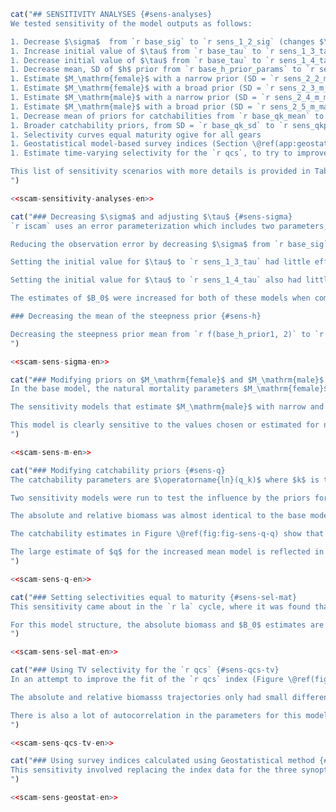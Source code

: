 ```r
cat("## SENSITIVITY ANALYSES {#sens-analyses}
We tested sensitivity of the model outputs as follows:

1. Decrease $\sigma$  from `r base_sig` to `r sens_1_2_sig` (changes $\vartheta^2$ and $\rho$) and estimate $\vartheta^2$
1. Increase initial value of $\tau$ from `r base_tau` to `r sens_1_3_tau` (changes $\vartheta^2$ and $\rho$) and estimate $\vartheta^2$
1. Decrease initial value of $\tau$ from `r base_tau` to `r sens_1_4_tau` (changes $\vartheta^2$ and $\rho$) and estimate $\vartheta^2$
1. Decrease mean, SD of $h$ prior from `r base_h_prior_params` to `r sens_1_5_h_prior_params`
1. Estimate $M_\mathrm{female}$ with a narrow prior (SD = `r sens_2_2_m_female$p2`)
1. Estimate $M_\mathrm{female}$ with a broad prior (SD = `r sens_2_3_m_female$p2`)
1. Estimate $M_\mathrm{male}$ with a narrow prior (SD = `r sens_2_4_m_male$p2`)
1. Estimate $M_\mathrm{male}$ with a broad prior (SD = `r sens_2_5_m_male$p2`)
1. Decrease mean of priors for catchabilities from `r base_qk_mean` to `r sens_qk_mean` ($q_k$ for all gears $k$)
1. Broader catchability priors, from SD = `r base_qk_sd` to `r sens_qkp_sd` ($q_k$ for all gears $k$)
1. Selectivity curves equal maturity ogive for all gears
1. Geostatistical model-based survey indices (Section \@ref(app:geostat))
1. Estimate time-varying selectivity for the `r qcs`, to try to improve the survey index fit

This list of sensitivity scenarios with more details is provided in Table \@ref(tab:sens-param-settings-table). Base model parameter settings are provided in Table \@ref(tab:param-settings-table). All sensitivity models were run using MCMC with a chain length of `r f(mcmc_chain_length)`, a sample frequency of `r f(mcmc_sample_freq)`, giving `r f(mcmc_num_samples)` samples, which were then burned in by `r f(mcmc_burn_in)` giving a total of `r f(mcmc_actual_samples)` samples retained for inference.
")
```

```r
<<scam-sensitivity-analyses-en>>
```

```r
cat("### Decreasing $\sigma$ and adjusting $\tau$ {#sens-sigma}
`r iscam` uses an error parameterization which includes two parameters, $\vartheta^2$ and $\rho$. They represent the total variance and the proportion of total variance associated with observation errors, respectively [@iscam]. Observation error SD ($\sigma$) and process error SD ($\tau$) cannot be estimated directly, instead there is a calculation done to translate those values to and from $\vartheta^2$ and $\rho$ (Appendix \@ref(app:model-desc), Eq. \@ref(eq:df17)). The values of $\sigma$ and $\tau$ were fixed in the base model [@grandin2017] at `r base_sig` and `r base_tau` respectively. By calculation, $\vartheta^2$ and $\rho$ were fixed at `r f(base_vartheta$init, 2)` and `r f(base_rho$init, 4)`.

Reducing the observation error by decreasing $\sigma$ from `r base_sig` to `r sens_1_2_sig` and estimating $\vartheta^2$ increased the initial value of $\vartheta^2$ from `r f(base_vartheta$init, 2)` to `r f(sens_1_2_vartheta$init, 2)` while approximately halving $\rho$ from `r f(base_rho$init, 3)` to `r f(sens_1_2_rho$init, 3)`. The median and 95% CI of the posterior for $\vartheta^2$ was `r sens_1_2_vartheta$est`. There was little effect on the absolute biomass trajectory (Figure \@ref(fig:fig-sens-variance)), but the estimate of $B_0$ was increased from `r base_sbo[1]` to `r svals[[1]][[2]]$sbo[1]` t (Figure \@ref(fig:fig-sens-variance)). The increase in the $B_0$ estimate caused a scaling downward of the relative biomass trajectory (Figure \@ref(fig:fig-sens-variance-rel)). There were no substantial changes to the index fits, age fits, or selectivities. The posterior for $h$ was estimated higher, but with a much tighter distribution (`r sens_1_2_h$est`, Figure \@ref(fig:fig-sens-variance-prior-post)) compared to the base model (`r base_h$est`, Figure \@ref(fig:fig-base-priors-posts)).

Setting the initial value for $\tau$ to `r sens_1_3_tau` had little effect on absolute biomass. For this value of $\tau$, the initial values of $\vartheta^2$ and $\rho$ were `r f(sens_1_3_vartheta$init, 2)` and `r f(sens_1_3_rho$init, 3)` respectively (Appendix \@ref(app:model-desc), Eq. \@ref(eq:df17)). The estimate for $\vartheta^2$ was `r sens_1_3_vartheta$est`.

Setting the initial value for $\tau$ to `r sens_1_4_tau` also had little effect on absolute biomass. For this value of $\tau$, the initial values of $\vartheta^2$ and $\rho$ were `r f(sens_1_4_vartheta$init, 2)` and `r f(sens_1_4_rho$init, 3)` respectively. The estimate for $\vartheta^2$ was `r sens_1_4_vartheta$est`.

The estimates of $B_0$ were increased for both of these models when compared to the base model, which resulted in scaling down of the relative biomass trajectory (Figure \@ref(fig:fig-sens-variance-rel)). The increase of $B_0$ was much greater, and had a larger CI for the $\tau = 1.0$ model than the $\tau = 0.6$ model (`r sens_1_3_sbo$est` vs. `r sens_1_4_sbo$est`).

### Decreasing the mean of the steepness prior {#sens-h}

Decreasing the steepness prior mean from `r f(base_h_prior1, 2)` to `r f(sens_1_5_h_prior1, 2)` and changing the prior SD from `r f(base_h_prior2, 2)` to `r f(sens_1_5_h_prior2, 2)` produced little change in both absolute biomass and $B_0$ (Figure \@ref(fig:fig-sens-variance)), despite having a different posterior (Figure \@ref(fig:sens-steepness-prior), compare to base model Figure \@ref(fig:fig-base-priors-posts)). The prior for $h$ is very influential on the posterior, but varying the $h$ prior in this way did not have much effect on the absolute or relative biomass (Figure \@ref(fig:fig-sens-variance-rel)).
")
```

```r
<<scam-sens-sigma-en>>
```

```r
cat("### Modifying priors on $M_\mathrm{female}$ and $M_\mathrm{male}$ {#sens-m}
In the base model, the natural mortality parameters $M_\mathrm{female}$ and $M_\mathrm{male}$ are fixed to `r f(exp(base_m_female$init), 2)` and `r f(exp(base_m_male$init), 2)` respectively. Four sensitivity models were run, to estimate each $M$ parameter with broad and narrow prior SDs. Figure \@ref(fig:fig-sens-m) shows the absolute biomass trajectories for these models. The relative spawning biomass trajectories are shown in Figure \@ref(fig:fig-sens-m-rel). Estimating $M_\mathrm{female}$ with narrow and broad priors produced estimates for $M_\mathrm{female}$ of `r sens_2_2_m_female$est` and `r sens_2_3_m_female$est` respectively. $M_\mathrm{male}$ remained fixed for those models, at `r f(exp(base_m_male$init), 2)`. Figure \@ref(fig:fig-sens-m-rel) shows that the model is highly sensitive to the female natural mortality parameter, as both absolute biomass trajectories and $B_0$ estimates are inflated. The estimates are quite different from the fixed value of `r f(exp(base_m_female$init), 2)`, causing this scaling effect. If the female mortality is higher, the model must adjust the starting point higher in order to fit all parameters including the indices with the drop in biomass in 2019 (Figure \@ref(fig:fig-base-index-fits)).

The sensitivity models that estimate $M_\mathrm{male}$ with narrow and broad priors produced estimates of `r sens_2_4_m_male$est` and `r sens_2_5_m_male$est` respectively. These estimates were also much different than the fixed values of the parameter (`r f(exp(base_m_male$init), 2)`). However, males only make up `r f(1 - as.numeric(total_prop_female) / 100, 2)`% of the stock biomass and estimated male selectivity is much farther to the right of maturity than females (Figure \@ref(fig:fig-base-mcmc-selex)). This implies that males removed from the stock will have little impact, since there are not as many older male fish in the stock to be caught. The lack of older males can be seen in the length and age data (Figures \@ref(fig:fig-lengths) and \@ref(fig:fig-ages)).

This model is clearly sensitive to the values chosen or estimated for natural mortality. The base model uses fixed values as used by several nearby jurisdictions [@goa2017; @goa2019; @bering2019; @goa2020; @goa2021].
")
```

```r
<<scam-sens-m-en>>
```

```r
cat("### Modifying catchability priors {#sens-q}
The catchability parameters are $\operatorname{ln}(q_k)$ where $k$ is the gear, one for each trawl fleet and survey index (`r paste(base_model$dat$gear_names, collapse = ', ')`). These parameters have an associated normal prior with a log mean and SD set in the `r iscam` control files. In the base model those are paste0('$\operatorname{ln}(', f(base_qk_mean, 1), ')$') and `r f(base_qk_sd, 1)`, respectively.

Two sensitivity models were run to test the influence by the priors for $\operatorname{ln}(q_k)$. In the first, the means for all gears were increased from `r paste0('$\operatorname{ln}(', f(base_qk_mean, 1), ')$')` to `r paste0('$\operatorname{ln}(', f(sens_qk_mean, 1), ')$')`, and the SD remained at `r base_qk_sd`. In the second, the prior was broadened by setting the SD for all the gears to `r sens_qkp_sd`. The means for that model remained at `r paste0('$\operatorname{ln}(', f(base_qk_mean, 1), ')$')`.

The absolute and relative biomass was almost identical to the base model for the second sensitivity model, where the SDs were modified, but increasing the mean resulted in a lower estimate of $B_0$, and therefore a higher relative biomass overall.

The catchability estimates in Figure \@ref(fig:fig-sens-q-q) show that the median estimate of $q$ for the `r qcs` for the model in which the mean was increased was very large (`r f(unlist(as_tibble(models$sens_grps[[3]][[2]]$mcmccalcs$q_quants)[2, 1]), 3)`).

The large estimate of $q$ for the increased mean model is reflected in the index fit for the `r qcs` (Figure \@ref(fig:fig-sens-q-index)). The index fit is arguably better overall than the base model, but at the cost of an unreasonable $q$ and female selectivity (`r sens_3_2_selex_f_qcs_mean_ci`) estimate. 
")
```

```r
<<scam-sens-q-en>>
```

```r
cat("### Setting selectivities equal to maturity {#sens-sel-mat}
This sensitivity came about in the `r la` cycle, where it was found that the estimated selectivity curves were all to the right of the maturity ogive (Figure 17, @grandin2017). This caused the value of $F_\mathrm{MSY}$ to be very large and essentially give the advice that an unlimited amount of catch could be taken without affecting the stock. We repeat it here, as the same situation has arisen with the current base model and to compare this model with the single sex model from the `r la`.

For this model structure, the absolute biomass and $B_0$ estimates are much larger than for the base model (Figure \@ref(fig:fig-sens-selex)). The median of the posterior for $B_0$ was estimated to be `r svals[[4]][[2]]$sbo[1]` t with a very broad CI of `r svals[[4]][[2]]$sbo[2]`. For comparison, the base model had a $B_0$ estimate of `r base_sbo[1]` t with a CI of `r base_sbo[2]`. The absolute biomass trajectory is also very high, so the relative biomass is also much higher than the base model (Figure \@ref(fig:fig-sens-selex-rel)). The index fits all reflect this, as they all show a one-way trip downwards (Figure \@ref(fig:fig-sens-selex-index-fits)). This model shows a high degree of autocorrelation in almost all parameters, Figure \@ref(fig:fig-sens-sel-eq-mat-autocor) shows the estimated non-selectivity parameters, Figure \@ref(fig:fig-sens-sel-eq-mat-autocor-sel) shows the estimated selectivity parameters. Due to this high autocorrelation, we did not go any further with this analysis.
")
```

```r
<<scam-sens-sel-mat-en>>
```

```r
cat("### Using TV selectivity for the `r qcs` {#sens-qcs-tv}
In an attempt to improve the fit of the `r qcs` index (Figure \@ref(fig:fig-base-index-fits)), we implemented time-varying selectivity in `r iscam` and ran the model with the `r qcs` having three blocks of selectivity, 2003--2010, 2011--2016, and 2017--2021. We treied many combinations of both number of selectivity blocks and range of each block and this particular combination fit the most parameters.

The absolute and relative biomasss trajectories only had small differences when compared to the base model (Figures \@ref(fig:fig-sens-selex) and \@ref(fig:fig-sens-selex-rel)). The biomass in the final year was a little lower than that of the base model. The index fit was better overall than for the base model, especially in the latter part of the series (Figure \@ref(fig:fig-sens-selex-index-fits)). This came at the expense of a very poor estimate of selectivity. The selectivity estimates for the three year blocks can be seen in Figure \@ref(fig:fig-sens-qcs-tv). The selectivity curves for the early years (left panel) are far to the right for both sexes, much further than the overall selectivities in the base model (Figure \@ref(fig:fig-base-mcmc-selex)). The last few years (2017--2021, right panel) are comparable to the overall selectivity for the `r qcs` in the base model. The intermediate years (2010--2016, middle panel) have very unreasonable selectivity estimates, with the medians and the to low CI (2.5%) being equal and estimated at 0.5. It seems a bound was hit for the selectivity in these years, which makes this model questionable.

There is also a lot of autocorrelation in the parameters for this model (Figures \@ref(fig:fig-sens-qcs-tv-autocor-en) and \@ref(fig:fig-sens-qcs-tv-autocor-sel-n)) and the trace plots are far from acceptable (Figures \@ref(fig:fig-sens-qcs-tv-trace-en) and \@ref(fig:fig-sens-qcs-tv-trace-sel-n)).
")
```

```r
<<scam-sens-qcs-tv-en>>
```

```r
cat("### Using survey indices calculated using Geostatistical method {#sens-geostat}
This sensitivity involved replacing the index data for the three synoptic surveys: (`rqcs`, `r hss`, and `r wcvis`). These data are design-based in the base model, and were replaced with geostatistical-based indices (Appendix \@ref(app:geostat)).
")
```

```r
<<scam-sens-geostat-en>>
```

